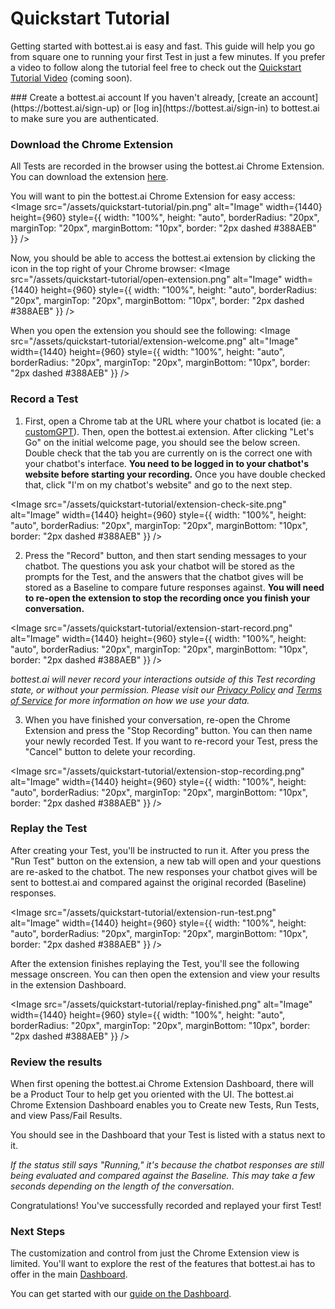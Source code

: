 # Quickstart Tutorial

Getting started with bottest.ai is easy and fast. This guide will help you go from square one to
running your first Test in just a few minutes. If you prefer a video to follow along the tutorial
feel free to check out the [Quickstart Tutorial Video](https://youtube.com/@bottest-ai) (coming soon).


<Steps>
### Create a bottest.ai account
If you haven't already, [create an account](https://bottest.ai/sign-up)
or [log in](https://bottest.ai/sign-in) to bottest.ai to make sure you are authenticated.

### Download the Chrome Extension
All Tests are recorded in the browser using the bottest.ai Chrome Extension. You can download the
extension [here](https://chromewebstore.google.com/detail/bottestai/pagedbefhikbkdlkmhfohdlafjkielln).

You will want to pin the bottest.ai Chrome Extension for easy access:
<Image
    src="/assets/quickstart-tutorial/pin.png"
    alt="Image"
    width={1440}
    height={960}
    style={{ width: "100%", height: "auto", borderRadius: "20px", marginTop: "20px", marginBottom: "10px", border: "2px dashed #388AEB" }}
/>

Now, you should be able to access the bottest.ai extension by clicking the icon in the top right of your Chrome browser:
<Image
    src="/assets/quickstart-tutorial/open-extension.png"
    alt="Image"
    width={1440}
    height={960}
    style={{ width: "100%", height: "auto", borderRadius: "20px", marginTop: "20px", marginBottom: "10px", border: "2px dashed #388AEB" }}
/>

When you open the extension you should see the following:
<Image
    src="/assets/quickstart-tutorial/extension-welcome.png"
    alt="Image"
    width={1440}
    height={960}
    style={{ width: "100%", height: "auto", borderRadius: "20px", marginTop: "20px", marginBottom: "10px", border: "2px dashed #388AEB" }}
/>

### Record a Test

1. First, open a Chrome tab at the URL where your chatbot is located (ie: a [customGPT](https://chatgpt.com/g/g-VWc8jWpsp-luxwatch-vault-customer-service-bot)).
Then, open the bottest.ai extension. After clicking "Let's Go" on the initial welcome page, you should see the below screen.
Double check that the tab you are currently on is the correct one with your chatbot's interface.
**You need to be logged in to your chatbot's website before starting your recording.**
Once you have double checked that, click "I'm on my chatbot's website" and go to the next step.

<Image
    src="/assets/quickstart-tutorial/extension-check-site.png"
    alt="Image"
    width={1440}
    height={960}
    style={{ width: "100%", height: "auto", borderRadius: "20px", marginTop: "20px", marginBottom: "10px", border: "2px dashed #388AEB" }}
/>

2. Press the "Record" button, and then start sending messages to your chatbot. The questions you ask
your chatbot will be stored as the prompts for the Test, and the answers that the chatbot gives will
be stored as a Baseline to compare future responses against. **You will need to re-open the extension
to stop the recording once you finish your conversation.**

<Image
    src="/assets/quickstart-tutorial/extension-start-record.png"
    alt="Image"
    width={1440}
    height={960}
    style={{ width: "100%", height: "auto", borderRadius: "20px", marginTop: "20px", marginBottom: "10px", border: "2px dashed #388AEB" }}
/>

*bottest.ai will never
record your interactions outside of this Test recording state, or without your
permission. Please visit our [Privacy Policy](https://bottest.ai/privacy-policy) and
[Terms of Service](https://bottest.ai/terms-of-service) for more information on
how we use your data.*

3. When you have finished your conversation, re-open the Chrome Extension and press the
"Stop Recording" button. You can then name your newly recorded Test. If you want to
re-record your Test, press the "Cancel" button to delete your recording.

<Image
    src="/assets/quickstart-tutorial/extension-stop-recording.png"
    alt="Image"
    width={1440}
    height={960}
    style={{ width: "100%", height: "auto", borderRadius: "20px", marginTop: "20px", marginBottom: "10px", border: "2px dashed #388AEB" }}
/>


### Replay the Test
After creating your Test, you'll be instructed to run it. After you press the "Run Test" button
on the extension, a new tab will open and your questions are re-asked to the chatbot.
The new responses your chatbot gives will be sent to bottest.ai and compared against the
original recorded (Baseline) responses.

<Image
    src="/assets/quickstart-tutorial/extension-run-test.png"
    alt="Image"
    width={1440}
    height={960}
    style={{ width: "100%", height: "auto", borderRadius: "20px", marginTop: "20px", marginBottom: "10px", border: "2px dashed #388AEB" }}
/>


After the extension finishes replaying the Test, you'll see the following message onscreen. You can
then open the extension and view your results in the extension Dashboard.

<Image
    src="/assets/quickstart-tutorial/replay-finished.png"
    alt="Image"
    width={1440}
    height={960}
    style={{ width: "100%", height: "auto", borderRadius: "20px", marginTop: "20px", marginBottom: "10px", border: "2px dashed #388AEB" }}
/>


### Review the results
When first opening the bottest.ai Chrome Extension Dashboard, there will be a Product Tour to help get
you oriented with the UI. The bottest.ai Chrome Extension Dashboard enables you to Create new Tests, Run Tests,
and view Pass/Fail Results.

You should see in the Dashboard that your Test is listed with a status next to it.

<StyledImage path="/assets/quickstart-tutorial/2.svg" />

*If the status still says "Running,"
it's because the chatbot responses are still being evaluated and compared against the Baseline. This may take
a few seconds depending on the length of the conversation*.


</Steps>

Congratulations! You've successfully recorded and replayed your first Test!

### Next Steps

The customization and control from just the Chrome Extension view is limited.
You'll want to explore the rest of the features that bottest.ai has to offer
in the main [Dashboard](https://bottest.ai/app/dashboard).

You can get started with our [guide on the Dashboard](/guides/dashboard).
